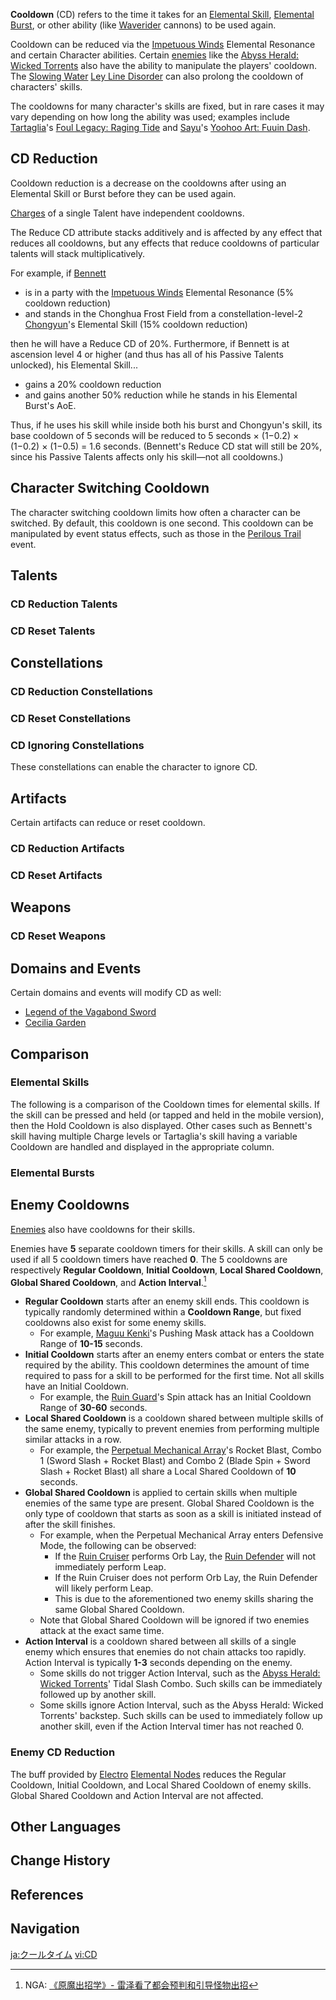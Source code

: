 {{About|the talent cooldown|the cooldown on elemental application|Internal Cooldown}}
{{Terminology Infobox
|image        = Icon Attribute Cooldown Reduction.png
|type         = Attributes
|type2        = Combat
|type3        = Game Systems
}}
'''Cooldown''' (CD) refers to the time it takes for an [[Elemental Skill]], [[Elemental Burst]], or other ability (like [[Waverider]] cannons) to be used again.

Cooldown can be reduced via the {{Element|Anemo|24}} [[Impetuous Winds]] Elemental Resonance and certain Character abilities. Certain [[:Category:CD Increase Enemies|enemies]] like the [[Abyss Herald: Wicked Torrents]] also have the ability to manipulate the players' cooldown. The [[Slowing Water]] [[Ley Line Disorder]] can also prolong the cooldown of characters' skills.

The cooldowns for many character's skills are fixed, but in rare cases it may vary depending on how long the ability was used; examples include [[Tartaglia]]'s [[Foul Legacy: Raging Tide]] and [[Sayu]]'s [[Yoohoo Art: Fuuin Dash]].

==CD Reduction==
Cooldown reduction is a decrease on the cooldowns after using an Elemental Skill or Burst before they can be used again.

[[Charge]]s of a single Talent have independent cooldowns.

The Reduce CD attribute stacks additively and is affected by any effect that reduces all cooldowns, but any effects that reduce cooldowns of particular talents will stack multiplicatively.

For example, if [[Bennett]]
* is in a party with the {{Element|Anemo|24}} [[Impetuous Winds]] Elemental Resonance (5% cooldown reduction)
* and stands in the Chonghua Frost Field from a constellation-level-2 [[Chongyun]]'s Elemental Skill (15% cooldown reduction)

then he will have a Reduce CD of 20%. Furthermore, if Bennett is at ascension level 4 or higher (and thus has all of his Passive Talents unlocked), his Elemental Skill...
* gains a 20% cooldown reduction
* and gains another 50% reduction while he stands in his Elemental Burst's AoE.

Thus, if he uses his skill while inside both his burst and Chongyun's skill, its base cooldown of 5 seconds will be reduced to 5 seconds × (1−0.2) × (1−0.2) × (1−0.5) = 1.6 seconds. (Bennett's Reduce CD stat will still be 20%, since his Passive Talents affects only his skill&mdash;not all cooldowns.)

==Character Switching Cooldown==
The character switching cooldown limits how often a character can be switched. By default, this cooldown is one second. This cooldown can be manipulated by event status effects, such as those in the [[Perilous Trail (Event)|Perilous Trail]] event.

==Talents==
===CD Reduction Talents===
{{Talents by Category Table|Cooldown Reduction Talents}}
===CD Reset Talents===
{{Talents by Category Table|Cooldown Reset Talents}}

==Constellations==
===CD Reduction Constellations===
{{Constellations by Category Table|Cooldown Reduction Constellations}}

===CD Reset Constellations===
{{Constellations by Category Table|Cooldown Reset Constellations}}

===CD Ignoring Constellations===
These constellations can enable the character to ignore CD.

{{Constellations by Category Table|Cooldown Ignoring Constellations}}

==Artifacts==
Certain artifacts can reduce or reset cooldown.

===CD Reduction Artifacts===
{{Artifacts by Category Table|Cooldown Reduction Artifacts}}

===CD Reset Artifacts===
{{Artifacts by Category Table|Cooldown Reset Artifacts}}

==Weapons==
===CD Reset Weapons===
{{Weapons by Category Table|Cooldown Reset Passive Weapons}}

==Domains and Events==
Certain domains and events will modify CD as well:
*[[Legend of the Vagabond Sword]]
*[[Cecilia Garden]]

==Comparison==
===Elemental Skills===
The following is a comparison of the Cooldown times for elemental skills. If the skill can be pressed and held (or tapped and held in the mobile version), then the Hold Cooldown is also displayed. Other cases such as Bennett's skill having multiple Charge levels or Tartaglia's skill having a variable Cooldown are handled and displayed in the appropriate column.
{{Talents by Category Table|Elemental Skills|nodescription=1|notype=1|attr1=CD|attr1head=Cooldown (Press) |attr1type=number|attr2=CDHold|attr2head=Cooldown (Hold)|attr2type=number|width=auto}}

===Elemental Bursts===
{{Transclude|Elemental Burst|Comparison}}

==Enemy Cooldowns==
[[Enemies]] also have cooldowns for their skills.

Enemies have '''5''' separate cooldown timers for their skills. A skill can only be used if all 5 cooldown timers have reached '''0'''. The 5 cooldowns are respectively '''Regular Cooldown''', '''Initial Cooldown''', '''Local Shared Cooldown''', '''Global Shared Cooldown''', and '''Action Interval'''.<ref>NGA: [https://ngabbs.com/read.php?tid=32325602 《原魔出招学》- 雷泽看了都会预判和引导怪物出招]</ref>

* '''Regular Cooldown''' starts after an enemy skill ends. This cooldown is typically randomly determined within a '''Cooldown Range''', but fixed cooldowns also exist for some enemy skills.
** For example, [[Maguu Kenki]]'s Pushing Mask attack has a Cooldown Range of '''10-15''' seconds.
* '''Initial Cooldown''' starts after an enemy enters combat or enters the state required by the ability. This cooldown determines the amount of time required to pass for a skill to be performed for the first time. Not all skills have an Initial Cooldown.
** For example, the [[Ruin Guard]]'s Spin attack has an Initial Cooldown Range of '''30-60''' seconds.
* '''Local Shared Cooldown''' is a cooldown shared between multiple skills of the same enemy, typically to prevent enemies from performing multiple similar attacks in a row.
** For example, the [[Perpetual Mechanical Array]]'s Rocket Blast, Combo 1 (Sword Slash + Rocket Blast) and Combo 2 (Blade Spin + Sword Slash + Rocket Blast) all share a Local Shared Cooldown of '''10''' seconds.
* '''Global Shared Cooldown''' is applied to certain skills when multiple enemies of the same type are present. Global Shared Cooldown is the only type of cooldown that starts as soon as a skill is initiated instead of after the skill finishes.
** For example, when the Perpetual Mechanical Array enters Defensive Mode, the following can be observed:
*** If the [[Ruin Cruiser]] performs Orb Lay, the [[Ruin Defender]] will not immediately perform Leap.
*** If the Ruin Cruiser does not perform Orb Lay, the Ruin Defender will likely perform Leap.
*** This is due to the aforementioned two enemy skills sharing the same Global Shared Cooldown.
** Note that Global Shared Cooldown will be ignored if two enemies attack at the exact same time.
* '''Action Interval''' is a cooldown shared between all skills of a single enemy which ensures that enemies do not chain attacks too rapidly. Action Interval is typically '''1-3''' seconds depending on the enemy.
** Some skills do not trigger Action Interval, such as the [[Abyss Herald: Wicked Torrents]]' Tidal Slash Combo. Such skills can be immediately followed up by another skill.
** Some skills ignore Action Interval, such as the Abyss Herald: Wicked Torrents' backstep. Such skills can be used to immediately follow up another skill, even if the Action Interval timer has not reached 0.

===Enemy CD Reduction===
The buff provided by [[Electro]] [[Elemental Nodes]] reduces the Regular Cooldown, Initial Cooldown, and Local Shared Cooldown of enemy skills. Global Shared Cooldown and Action Interval are not affected.

==Other Languages==
{{Other Languages
|1_en      = CD
|1_zhs     = 冷却时间
|1_zhs_rm  = Lěngquè Shíjiān
|1_zht     = 冷卻時間
|1_zht_rm  = Lěngquè Shíjiān
|1_zh_tl   = Cooldown Time
|1_ja      = クールタイム
|1_ja_rm   = Kuurutaimu
|1_ko      = 재사용 대기시간
|1_ko_tl   = Cooldown
|1_es      = {{tt|TdE|Tiempo de Espera}}
|1_es_tl   = Waiting Time
|1_fr      = Temps de recharge
|1_fr_tl   = Recharge Time
|1_ru      = Время отката
|1_ru_tl   = Recoil Time
|1_th      = คูลดาวน์
|1_th_rm   = 
|1_th_tl   = 
|1_vi      = CD
|1_de      = Abklingzeit
|1_de_tl   = Cooldown Time
|1_id      = Cooldown
|1_pt      = Tempo de Recarga
|1_pt_tl   = Recharge Times
|1_tr      = {{tt|BS|Bekleme Süresi}}
|1_tr_tl   = {{tt|WT|Waiting Time}}
|1_it      = {{tt|TdR|Tempi di Ricarica}}
|1_it_tl   = Time of Recharge

|2_en      = CD Reduction
|2_zhs     = 冷却缩减
|2_zhs_rm  = Lěngquè Suōjiǎn
|2_zht     = 冷卻縮減
|2_zht_rm  = Lěngquè Suōjiǎn
|2_zh_tl   = Cooldown Reduction
|2_ja      = クールタイム短縮
|2_ja_rm   = Kuurutaimu Tanshuku
|2_ja_tl   = Cooldown Reduction
|2_ko      = 재사용 대기시간 감소
|2_ko_tl   = Cooldown Reduction
|2_es      = Disminución de {{tt|TdE|Tiempo de Espera}}
|2_es_tl   = Waiting Time Reduction
|2_fr      = Réduction du {{tt|TdR|Temps de Recharge}}
|2_fr_tl   = Reduction of Recharge Time
|2_ru      = Снижение времени отката
|2_ru_tl   = Recoil Time Reduction
|2_th      = ลดการคูลดาวน์
|2_th_rm   = 
|2_th_tl   = 
|2_vi      = Giảm CD
|2_vi_tl   = CD Reduction
|2_de      = Schnelles Abklingen
|2_de_tl   = Fast Cooldown
|2_id      = Reduce CD
|2_pt      = Redução de Recarga
|2_pt_tl   = 
|2_tr      = {{tt|BS|Bekleme Süresi}} Azaltımı
|2_tr_tl   = {{tt|WT|Waiting Time}} Reduction
|2_it      = Riduzione {{tt|TdR|Tempi di Ricarica}}
|2_it_tl   = Time of Recharge Reduction
}}

==Change History==
{{Change History|1.0}}

==References==
{{Reflist}}

==Navigation==
{{Combat Navbox}}

[[ja:クールタイム]]
[[vi:CD]]